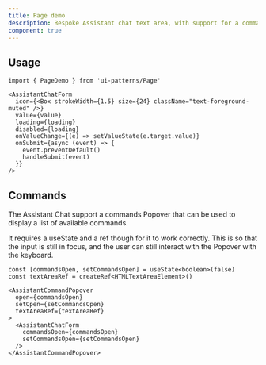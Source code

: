 ```yaml
---
title: Page demo
description: Bespoke Assistant chat text area, with support for a commands Popover.
component: true
---
```


<ComponentPreview className="p-0" name="page-demo" wide />

## Usage

```tsx
import { PageDemo } from 'ui-patterns/Page'
```

```tsx
<AssistantChatForm
  icon={<Box strokeWidth={1.5} size={24} className="text-foreground-muted" />}
  value={value}
  loading={loading}
  disabled={loading}
  onValueChange={(e) => setValueState(e.target.value)}
  onSubmit={async (event) => {
    event.preventDefault()
    handleSubmit(event)
  }}
/>
```

## Commands

The Assistant Chat support a commands Popover that can be used to display a list of available commands.

It requires a useState and a ref though for it to work correctly.
This is so that the input is still in focus, and the user can still interact with the Popover with the keyboard.

```tsx
const [commandsOpen, setCommandsOpen] = useState<boolean>(false)
const textAreaRef = createRef<HTMLTextAreaElement>()

<AssistantCommandPopover
  open={commandsOpen}
  setOpen={setCommandsOpen}
  textAreaRef={textAreaRef}
>
  <AssistantChatForm
    commandsOpen={commandsOpen}
    setCommandsOpen={setCommandsOpen}
  />
</AssistantCommandPopover>
```

<ComponentPreview name="assistant-chat-commands" />
